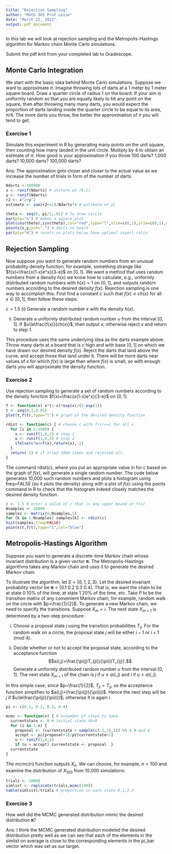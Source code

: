 ```yaml
---
title: "Rejection Sampling"
author: "Math 365 Prof Leise"
date: "March 22, 2022"
output: pdf_document
---
```


In this lab we will look at rejection sampling and the Metropolis-Hastings algorithm for Markov chain Monte Carlo simulations.

Submit the pdf knit from your completed lab to Gradescope.

## Monte Carlo Integration

We start with the basic idea behind Monte Carlo simulations. Suppose we want to approximate $\pi$. Imagine throwing lots of darts at a 1 meter by 1 meter square board. Draw a quarter circle of radius 1 on the board. If your aim is uniformly random so that you are equally likely to hit any point on the square, then after throwing many many darts, you would expect the proportion of darts landing inside the quarter circle to be equal to its area, $\pi/4$. The more darts you throw, the better the approximation of $\pi$ you will tend to get.

### Exercise 1

Simulate this experiment in R by generating many points on the unit square, then counting how many landed in the unit circle. Multiply by 4 to obtain an estimate of $\pi$. How good is your approximation if you throw 100 darts? 1,000 darts? 10,000 darts? 100,000 darts?

Ans: The approximation gets closer and closer to the actual value as we increase the number of trials in form of the number of darts.

```r
Ndarts <-100000
x <- runif(Ndarts) # uniform on [0,1]
y <- runif(Ndarts)
r2 <- x^2+y^2
estimate <- sum(r2<=1)/Ndarts*4 # estimate of pi

theta <- seq(0, pi/2,.01) # to draw circle
par(pty="s") # makes a square plot
plot(cos(theta),sin(theta),col="red",type="l",xlim=c(0,1),ylim=c(0,1),main=paste("pi estimate: ",estimate))
points(x,y,pch=".") # darts on board
par(pty="m") # resets so plots below have optimal aspect ratio
```

## Rejection Sampling

Now suppose you want to generate random numbers from an unusual probability density function, for example, something strange like $f(x)=\frac{x(1-x)e^x}{3-e}$ on $[0,1]$. We want a method that uses random numbers from a density $h(x)$ we know how to calculate, e.g., uniformly distributed random numbers with $h(x)=1$ on $[0,1]$, and outputs random numbers according to the desired density $f(x)$. Rejection sampling is one way to accomplish this. First find a constant $c$ such that $f(x)\le c h(x)$ for all $x\in[0,1]$, then follow these steps:

$c = 1.5$
(i) Generate a random number $x$ with the density $h(x)$.

(ii) Generate a uniformly distributed random number $u$ from the interval $[0,1]$. If $u\le\frac{f(x)}{ch(x)}$, then output $x$; otherwise reject $x$ and return to step 1.

This procedure uses the same underlying idea as the darts example above: Throw many darts at a board that is $c$ high and with base $[0,1]$ on which we have drawn our desired density $f(x)$. Reject the darts that land above the curve, and accept those that land under it. There will be more darts near values of $x$ for which $f(x)$ is large than where $f(x)$ is small, so with enough darts you will approximate the density function.

### Exercise 2

Use rejection sampling to generate a set of random numbers according to the density function $f(x)=\frac{x(1-x)e^x}{3-e}$ on $[0,1]$.

```r
f <- function(x) x*(1-x)*exp(x)/(3-exp(1))
t <- seq(0,1,0.01)
plot(t,f(t),type="l") # graph of the desired density function 

rdist <- function(c) { # choose c with f(x)<=c for all x
  for (i in 1:1000) {
    x <- runif(1,0,1) # step 1
    u <- runif(1,0,1) # step 2
    ifelse(c*u<=f(x),return(x),-1) 
  }
  return(-1) # if tried 1000 times and rejected all
}
```

The command rdist(c), where you put an appropriate value in for c based on the graph of $f(x)$, will generate a single random number. The code below generates 10,000 such random numbers and plots a histogram using freq=FALSE (so it plots the density) along with a plot of $f(x)$ using the points command in R to check that the histogram indeed closely matches the desired density function.

```r
c <- 1.5 # enter a value of c that is any upper bound on f(x)
Nsamples <- 10000
samples <- matrix(0,Nsamples,1)
for (k in 1:Nsamples) samples[k] <- rdist(c)
hist(samples,freq=FALSE)
points(t,f(t),type="l",col="blue")
```

## Metropolis-Hastings Algorithm

Suppose you want to generate a discrete-time Markov chain whose invariant distribution is a given vector $\mathbf{\pi}$. The Metropolis-Hastings algorithms takes any Markov chain and uses it to generate the desired Markov chain.

To illustrate the algorithm, let $S=\{0,1,2,3\}$. Let the desired invariant probability vector be $\mathbf{\pi}=[0.1\ 0.2\ 0.3\ 0.4]$. That is, we want the chain to be at state 0 10\% of the time, at state 1 20\% of the time, etc. Take $P$ to be the transition matrix of any convenient Markov chain, for example, random walk on the circle with $p=\frac{1}{2}$. To generate a new Markov chain, we need to specify the transitions. Suppose $X_m=i$. The next state $X_{m+1}$ is determined by a two-step procedure:

(i) Choose a proposal state $j$ using the transition probabilities $T_{ij}$. For the random walk on a circle, the proposal state $j$ will be either $i-1$ or $i+1$ (mod 4).

(ii) Decide whether or not to accept the proposal state, according to the acceptance function
$$a(i,j)=\frac{\pi(j)T_{ji}}{\pi(i)T_{ij}}.$$
Generate a uniformly distributed random number $u$ from the interval $[0,1]$. The next state $X_{m+1}$ of the chain is $j$ if $u\le a(i,j)$ and $i$ if $u>a(i,j)$.

In this simple case, since $p=\frac{1}{2}$, $T_{ji}=T_{ij}$, so the acceptance function simplifies to $a(i,j)=\frac{\pi(j)}{\pi(i)}$. Hence the next step will be $j$ if $u\le\frac{\pi(j)}{\pi(i)}$; otherwise it is again $i$.

```r
pi <- c(0.1, 0.2, 0.3, 0.4)

mcmc <- function(n) { # n=number of steps to take
  currentstate <- 0 # initial state X0=0
  for (i in 1:n) {
    proposal <- (currentstate + sample(c(-1,1),1)) %% 4 # mod 4
    accept <- pi[proposal+1]/pi[currentstate+1]
    u <- runif(1,0,1)
    if (u < accept) currentstate <- proposal  }
  currentstate 
}
```

The mcmc(n) function outputs $X_n$. We can choose, for example, $n=100$ and examine the distribution of $X_{100}$ from 10,000 simulations:

```r
trials <- 10000
simlist <- replicate(trials,mcmc(100))
table(simlist)/trials # proportion in each state 0,1,2,3
```

### Exercise 3

How well did the MCMC generated distribution mimic the desired distribution $\mathbf{\pi}$?

Ans: I think the MCMC generated distribution modeled the desired distribution pretty well as we can see that each of the elements in the simlist on average is close to the corresponding elements in the pi_bar vector which was set as our target.

